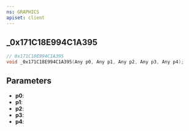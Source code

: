 ```yaml
---
ns: GRAPHICS
apiset: client
---
```

## _0x171C18E994C1A395

```c
// 0x171C18E994C1A395
void _0x171C18E994C1A395(Any p0, Any p1, Any p2, Any p3, Any p4);
```


## Parameters
* **p0**:
* **p1**:
* **p2**:
* **p3**:
* **p4**: